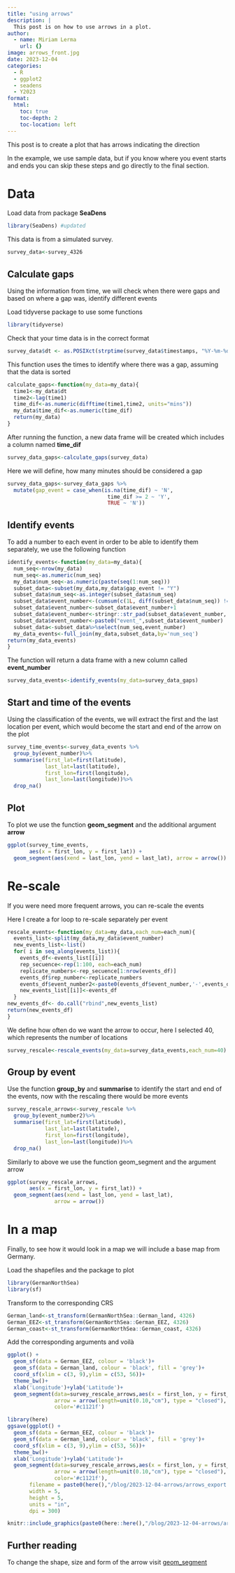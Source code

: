 ```yaml
---
title: "using arrows"
description: |
  This post is on how to use arrows in a plot.
author:
  - name: Miriam Lerma
    url: {}
image: arrows_front.jpg
date: 2023-12-04
categories:
  - R
  - ggplot2
  - seadens
  - Y2023
format:
  html:
    toc: true
    toc-depth: 2
    toc-location: left
---
```



This post is to create a plot that has arrows indicating the direction

In the example, we use sample data, but if you know where you event starts and ends you can skip these steps and go directly to the final section.


# Data

Load data from package **SeaDens**

```r
library(SeaDens) #updated
```

This data is from a simulated survey.

```r
survey_data<-survey_4326
```

## Calculate gaps

Using the information from time, we will check when there were gaps and based on where a gap was, identify different events

Load tidyverse package to use some functions

```r
library(tidyverse)
```

Check that your time data is in the correct format

```r
survey_data$dt <- as.POSIXct(strptime(survey_data$timestamps, "%Y-%m-%d %H:%M:%S"))
```

This function uses the times to identify where there was a gap, assuming that the data is sorted

```r
calculate_gaps<-function(my_data=my_data){
  time1<-my_data$dt
  time2<-lag(time1)
  time_dif<-as.numeric(difftime(time1,time2, units="mins"))
  my_data$time_dif<-as.numeric(time_dif)
  return(my_data)
}
```

After running the function, a new data frame will be created which includes a column named **time_dif**

```r
survey_data_gaps<-calculate_gaps(survey_data)
```

Here we will define, how many minutes should be considered a gap

```r
survey_data_gaps<-survey_data_gaps %>%
  mutate(gap_event = case_when(is.na(time_dif) ~ 'N',
                                time_dif >= 2 ~ 'Y',
                                TRUE ~ 'N'))
```

## Identify events

To add a number to each event in order to be able to identify them separately, we use the following function

```r
identify_events<-function(my_data=my_data){
  num_seq<-nrow(my_data)
  num_seq<-as.numeric(num_seq)
  my_data$num_seq<-as.numeric(paste(seq(1:num_seq)))
  subset_data<-subset(my_data,my_data$gap_event != "Y")
  subset_data$num_seq<-as.integer(subset_data$num_seq)
  subset_data$event_number<-(cumsum(c(1L, diff(subset_data$num_seq)) != 1L))
  subset_data$event_number<-subset_data$event_number+1
  subset_data$event_number<-stringr::str_pad(subset_data$event_number, 3, pad = "0")
  subset_data$event_number<-paste0("event_",subset_data$event_number)
  subset_data<-subset_data%>%select(num_seq,event_number)
  my_data_events<-full_join(my_data,subset_data,by='num_seq')
return(my_data_events)
}
```

The function will return a data frame with a new column called **event_number**

```r
survey_data_events<-identify_events(my_data=survey_data_gaps)
```

## Start and time of the events

Using the classification of the events, we will extract the first and the last location per event, which would become the start and end of the arrow on the plot

```r
survey_time_events<-survey_data_events %>%
  group_by(event_number)%>%
  summarise(first_lat=first(latitude),
            last_lat=last(latitude),
            first_lon=first(longitude),
            last_lon=last(longitude))%>%
  drop_na()
```

## Plot

To plot we use the function **geom_segment** and the additional argument **arrow**

```r
ggplot(survey_time_events,
       aes(x = first_lon, y = first_lat)) +
  geom_segment(aes(xend = last_lon, yend = last_lat), arrow = arrow())
```

# Re-scale

If you were need more frequent arrows, you can re-scale the events

Here I create a for loop to re-scale separately per event

```r
rescale_events<-function(my_data=my_data,each_num=each_num){
  events_list<-split(my_data,my_data$event_number)
  new_events_list<-list()
  for( i in seq_along(events_list)){
    events_df<-events_list[[i]]
    rep_secuence<-rep(1:100, each=each_num)
    replicate_numbers<-rep_secuence[1:nrow(events_df)]
    events_df$rep_number<-replicate_numbers
    events_df$event_number2<-paste0(events_df$event_number,'-',events_df$rep_number)
    new_events_list[[i]]<-events_df
  }
new_events_df<- do.call("rbind",new_events_list)
return(new_events_df)
}
```

We define how often do we want the arrow to occur, here I selected 40, which represents the number of locations

```r
survey_rescale<-rescale_events(my_data=survey_data_events,each_num=40)
```

## Group by event

Use the function **group_by** and **summarise** to identify the start and end of the events, now with the rescaling there would be more events

```r
survey_rescale_arrows<-survey_rescale %>%
  group_by(event_number2)%>%
  summarise(first_lat=first(latitude),
            last_lat=last(latitude),
            first_lon=first(longitude),
            last_lon=last(longitude))%>%
  drop_na()
```

Similarly to above we use the function geom_segment and the argument arrow

```r
ggplot(survey_rescale_arrows,
       aes(x = first_lon, y = first_lat)) +
  geom_segment(aes(xend = last_lon, yend = last_lat), 
               arrow = arrow())
```


# In a map

Finally, to see how it would look in a map we will include a base map from Germany.

Load the shapefiles and the package to plot

```r
library(GermanNorthSea)
library(sf)
```

Transform to the corresponding CRS

```r
German_land<-st_transform(GermanNorthSea::German_land, 4326)
German_EEZ<-st_transform(GermanNorthSea::German_EEZ, 4326)
German_coast<-st_transform(GermanNorthSea::German_coast, 4326)
```

Add the corresponding arguments and voilà

```r
ggplot() + 
  geom_sf(data = German_EEZ, colour = 'black')+
  geom_sf(data = German_land, colour = 'black', fill = 'grey')+ 
  coord_sf(xlim = c(3, 9),ylim = c(53, 56))+
  theme_bw()+
  xlab('Longitude')+ylab('Latitude')+  
  geom_segment(data=survey_rescale_arrows,aes(x = first_lon, y = first_lat,xend = last_lon, yend = last_lat), 
               arrow = arrow(length=unit(0.10,"cm"), type = "closed"),
               color='#c1121f')
```

```r
library(here)
ggsave(ggplot() + 
  geom_sf(data = German_EEZ, colour = 'black')+
  geom_sf(data = German_land, colour = 'black', fill = 'grey')+ 
  coord_sf(xlim = c(3, 9),ylim = c(53, 56))+
  theme_bw()+
  xlab('Longitude')+ylab('Latitude')+  
  geom_segment(data=survey_rescale_arrows,aes(x = first_lon, y = first_lat,xend = last_lon, yend = last_lat), 
               arrow = arrow(length=unit(0.10,"cm"), type = "closed"),
               color='#c1121f'), 
       filename = paste0(here(),"/blog/2023-12-04-arrows/arrows_export.jpg"),
       width = 5, 
       height = 5, 
       units = "in",
       dpi = 300)
```

```r
knitr::include_graphics(paste0(here::here(),"/blog/2023-12-04-arrows/arrows_export.jpg"))
```

## Further reading

To change the shape, size and form of the arrow visit [geom_segment](https://ggplot2.tidyverse.org/reference/geom_segment.html)



